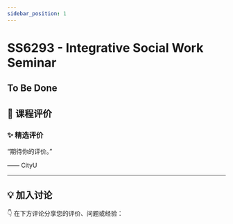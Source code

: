```yaml
---
sidebar_position: 1
---
```



# SS6293 - Integrative Social Work Seminar

## To Be Done

## **💬 课程评价**

### ✨ **精选评价**
<div className={commentStyles.commentBox}>
    <p className={commentStyles.commentText}>
        “期待你的评价。”
    </p>
    <p className={commentStyles.commentAuthor}>—— CityU</p>
</div>

---

## **💡 加入讨论**

👇 在下方评论分享您的评价、问题或经验：
<Utterances />

